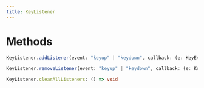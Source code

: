 ---
title: KeyListener
---

# Methods

```typescript
KeyListener.addListener(event: "keyup" | "keydown", callback: (e: KeyEvent) => void)
```

```typescript
KeyListener.removeListener(event: "keyup" | "keydown", callback: (e: KeyEvent) => void)
```

```typescript
KeyListener.clearAllListeners: () => void
```